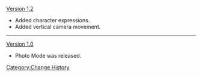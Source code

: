 [[Version 1.2]]
*Added character expressions.
*Added vertical camera movement.
----
[[Version 1.0]]
*Photo Mode was released.
<noinclude>[[Category:Change History]]</noinclude>
